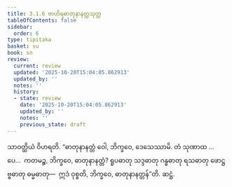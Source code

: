 ```yaml
---
title: 3.1.6 ဗာဟိရဓာတုနာနတ္တသုတ္တ
tableOfContents: false
sidebar:
  order: 6
type: tipitaka
basket: su
book: sn
review:
  current: review
  updated: '2025-10-20T15:04:05.862913'
  updated_by: ''
  notes: ''
  history:
  - state: review
    date: '2025-10-20T15:04:05.862913'
    updated_by: ''
    notes: ''
    previous_state: draft
---
```



<DynamicBreadcrumb />


<ReviewStatus review={frontmatter.review} showDetails={true} />

<HypothesisAnnotation frontmatter={frontmatter} />

<Division number="90" book="sn" e="ch" v="18" p="294">

<Paragraph number="658" book="sn">
သာဝတ္ထိယံ ဝိဟရတိ. “ဓာတုနာနတ္တံ ဝေါ, ဘိက္ခဝေ, ဒေသေဿာမိ. တံ သုဏာထ …ပေ…  ကတမဉ္စ, ဘိက္ခဝေ, ဓာတုနာနတ္တံ? ရူပဓာတု သဒ္ဒဓာတု ဂန္ဓဓာတု ရသဓာတု ဖောဋ္ဌဗ္ဗဓာတု ဓမ္မဓာတု—  ဣဒံ ဝုစ္စတိ, ဘိက္ခဝေ, ဓာတုနာနတ္တန်”တိ.

</Paragraph>
</Division>

<Paragraph number="659" type="center" book="sn">
ဆဋ္ဌံ.
</Paragraph>